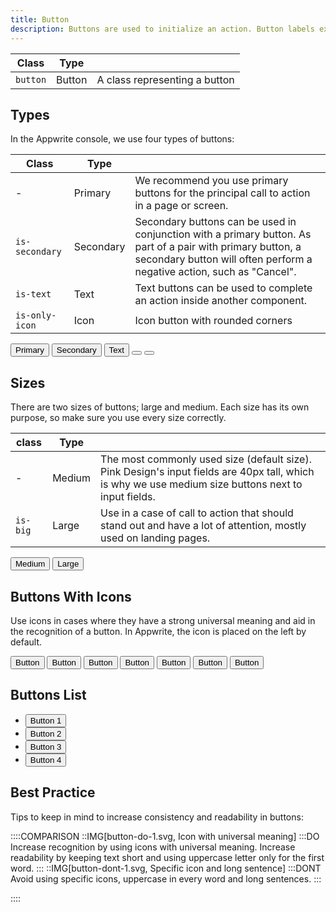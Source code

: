```yaml
---
title: Button
description: Buttons are used to initialize an action. Button labels express what action will occur when the user interacts with it.
---
```


| Class    | Type   |                               |
| -------- | ------ | ----------------------------- |
| `button` | Button | A class representing a button |

## Types

In the Appwrite console, we use four types of buttons:

| Class          | Type      |                                                                                                                                                                                       |
| -------------- | --------- | ------------------------------------------------------------------------------------------------------------------------------------------------------------------------------------- |
| -              | Primary   | We recommend you use primary buttons for the principal call to action in a page or screen.                                                                                            |
| `is-secondary` | Secondary | Secondary buttons can be used in conjunction with a primary button. As part of a pair with primary button, a secondary button will often perform a negative action, such as "Cancel". |
| `is-text`      | Text      | Text buttons can be used to complete an action inside another component.                                                                                                              |
| `is-only-icon` | Icon      | Icon button with rounded corners                                                                                                                                                      |

<Preview center>
  <button class="button">
    <span class="text">Primary</span>
  </button>
  <button class="button is-secondary">
    <span class="text">Secondary</span>
  </button>
  <button class="button is-text">
    <span class="text">Text</span>
  </button>
  <button class="button is-only-icon" aria-label="Add new item">
    <span class="icon-plus" aria-hidden="true"></span>
  </button>
  <button
    class="button is-text is-only-icon"
    style="--button-size:2.5rem;"
    aria-label="Remove item"
  >
    <span class="icon-x" aria-hidden="true"></span>
  </button>
</Preview>

## Sizes

There are two sizes of buttons; large and medium. Each size has its own purpose, so make sure you use every size correctly.

| class    | Type   |                                                                                                                                                     |
| -------- | ------ | --------------------------------------------------------------------------------------------------------------------------------------------------- |
| -        | Medium | The most commonly used size (default size). Pink Design's input fields are 40px tall, which is why we use medium size buttons next to input fields. |
| `is-big` | Large  | Use in a case of call to action that should stand out and have a lot of attention, mostly used on landing pages.                                    |

<Preview center>
  <button class="button">
    <span class="text">Medium</span>
  </button>
  <button class="button is-big">
    <span class="text">Large</span>
  </button>
</Preview>

## Buttons With Icons

Use icons in cases where they have a strong universal meaning and aid in the recognition of a button. In Appwrite, the icon is placed on the left by default.

<Preview center>
  <button class="button is-secondary" aria-label="Add new item">
    <span class="icon-plus" aria-hidden="true"></span>
    <span class="text">Button</span>
  </button>
  <button class="button is-secondary" aria-label="Add new item">
    <span class="icon-cheveron-left" aria-hidden="true"></span>
    <span class="text">Button</span>
  </button>
  <button class="button is-secondary" aria-label="Add new item">
    <span class="text">Button</span>
    <span class="icon-cheveron-right" aria-hidden="true"></span>
  </button>
  <button class="button is-secondary" aria-label="Add new item">
    <span class="icon-trash" aria-hidden="true"></span>
    <span class="text">Button</span>
  </button>
  <button class="button is-secondary" aria-label="Add new item">
    <span class="icon-duplicate" aria-hidden="true"></span>
    <span class="text">Button</span>
  </button>
  <button class="button is-secondary" aria-label="Add new item">
    <span class="icon-download" aria-hidden="true"></span>
    <span class="text">Button</span>
  </button>
  <button class="button is-secondary" aria-label="Add new item">
    <span class="icon-external-link" aria-hidden="true"></span>
    <span class="text">Button</span>
  </button>
</Preview>

## Buttons List

<Preview>
  <ul class="buttons-list u-margin-auto">
    <li class="buttons-list-item">
      <button class="button is-text">
        <span class="text">Button 1</span>
      </button>
    </li>
    <li class="buttons-list-item">
      <button class="button is-text">
        <span class="text">Button 2</span>
      </button>
    </li>
    <li class="buttons-list-item">
      <button class="button is-text">
        <span class="text">Button 3</span>
      </button>
    </li>
    <li class="buttons-list-item">
      <button class="button is-text">
        <span class="text">Button 4</span>
      </button>
    </li>
  </ul>
</Preview>

## Best Practice

Tips to keep in mind to increase consistency and readability in buttons:

::::COMPARISON
::IMG[button-do-1.svg, Icon with universal meaning]
:::DO
Increase recognition by using icons with universal meaning. Increase readability by keeping text short and using uppercase letter only for the first word.
:::
::IMG[button-dont-1.svg, Specific icon and long sentence]
:::DONT
Avoid using specific icons, uppercase in every word and long sentences.
:::

::::
